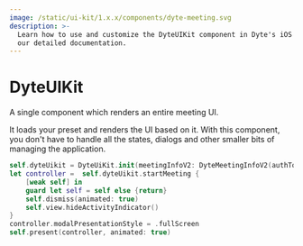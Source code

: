```yaml
---
image: /static/ui-kit/1.x.x/components/dyte-meeting.svg
description: >-
  Learn how to use and customize the DyteUIKit component in Dyte's iOS UiKit with
  our detailed documentation.
---
```


# DyteUIKit

A single component which renders an entire meeting UI.

It loads your preset and renders the UI based on it. With this component, you
don't have to handle all the states, dialogs and other smaller bits of managing
the application.

```swift
self.dyteUikit = DyteUiKit.init(meetingInfoV2: DyteMeetingInfoV2(authToken: authToken, enableAudio: false, enableVideo: false, baseUrl: Constants.BASE_URL_INIT), flowDelegate: nil)
let controller =  self.dyteUikit.startMeeting {
    [weak self] in
    guard let self = self else {return}
    self.dismiss(animated: true)
    self.view.hideActivityIndicator()
}
controller.modalPresentationStyle = .fullScreen
self.present(controller, animated: true)
```

<head>
  <title>iOS DyteUIKit</title>
</head>
